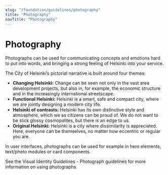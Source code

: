 ```yaml
---
slug: "/foundation/guidelines/photography"
title: "Photography"
navTitle: "Photography"
---
```



# Photography

<LeadParagraph>Photographs can be used for communicating concepts and emotions hard to put into words, and bringing a strong feeling of Helsinki into your service.</LeadParagraph>

The City of Helsinki’s pictorial narrative is built around four themes:
- **Changing Helsinki:** Change can be seen not only in the vast area development projects, but also in, for example, the economic structure and in the increasingly international streetscape.
- **Functional Helsinki:** Helsinki is a smart, safe and compact city, where we are jointly designing a modern city life.
- **Helsinki of contrasts:** Helsinki has its own distinctive style and atmosphere, which we as citizens can be proud of. We do not want to be slick glossy cosmopolites, but there is an edge to us.
- **Original Helsinki:** Helsinki is a city where dissimilarity is appreciated. Here, everyone can be themselves, no matter how eccentric or regular you are.

In user interfaces, photographs can be used for example in hero elements, text/photo modules or card components.

See the <ExternalLink href="https://brand.hel.fi/en/photograph-guidelines/">Visual Identity Guidelines - Photograph guidelines</ExternalLink> for more information on using photographs.

